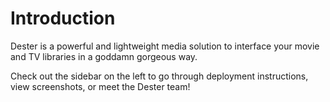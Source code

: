 
# Introduction

Dester is a powerful and lightweight media solution to interface your movie and TV libraries in a goddamn gorgeous way.

Check out the sidebar on the left to go through deployment instructions, view screenshots, or meet the Dester team!
